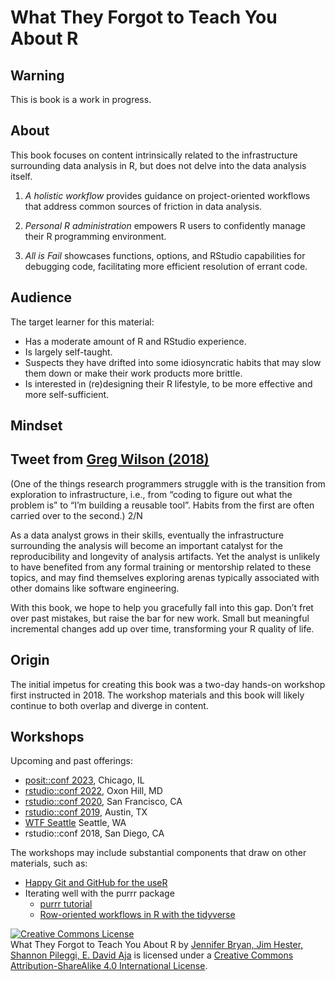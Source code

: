 # What They Forgot to Teach You About R

::: {.callout-warning}
## Warning

This is book is a work in progress.
:::

## About 

This book focuses on content intrinsically related to the infrastructure surrounding
data analysis in R, but does not delve into the data analysis itself.

1. _A holistic workflow_ provides guidance on project-oriented workflows 
that address common sources of friction in data analysis. 

2. _Personal R administration_ empowers R users to confidently manage 
their R programming environment.

3. _All is Fail_ showcases functions, options, and RStudio capabilities for 
debugging code, facilitating more efficient resolution of errant code. 

## Audience 

The target learner for this material:

  * Has a moderate amount of R and RStudio experience.
  * Is largely self-taught.
  * Suspects they have drifted into some idiosyncratic habits that may slow
    them down or make their work products more brittle.
  * Is interested in (re)designing their R lifestyle, to be more effective and
    more self-sufficient.
    
## Mindset

::: {.callout-tip}
## Tweet from [Greg Wilson (2018)](https://twitter.com/gvwilson/status/1028964474135429122)
(One of the things research programmers struggle with is the transition from exploration to infrastructure, i.e., from "coding to figure out what the problem is" to "I'm building a reusable tool". Habits from the first are often carried over to the second.) 2/N
:::

As a data analyst grows in their skills, eventually the infrastructure
surrounding the analysis will become an important catalyst for the reproducibility 
and longevity of analysis artifacts. Yet the analyst is unlikely to have benefited
from any formal training or mentorship related to these topics, and may find themselves
exploring arenas typically associated with other domains like software engineering.

With this book, we hope to help you gracefully fall into this gap. Don't fret
over past mistakes, but raise the bar for new work. Small but meaningful
incremental changes add up over time, transforming your R quality of life.


## Origin 

The initial impetus for creating this book was a two-day hands-on workshop first 
instructed in 2018. The workshop materials and this book will likely continue to
both overlap and diverge in content.

## Workshops 

Upcoming and past offerings:

  * [posit::conf 2023](https://posit.co/conference/), Chicago, IL
  * [rstudio::conf 2022](https://rstats-wtf.github.io/wtf-2022-rsc/), Oxon Hill, MD
  * [rstudio::conf 2020](https://rstats-wtf.github.io/wtf-2020-rsc/), San Francisco, CA
  * [rstudio::conf 2019](https://rstats-wtf.github.io/wtf-2019-rsc/), Austin, TX
  * [WTF Seattle](https://github.com/rstats-wtf/wtf-2018-seattle) Seattle, WA
  * rstudio::conf 2018, San Diego, CA
  
The workshops may include substantial components that draw on other materials, such as:

  * [Happy Git and GitHub for the useR](https://happygitwithr.com)
  * Iterating well with the purrr package
    - [purrr tutorial](https://jennybc.github.io/purrr-tutorial/)
    - [Row-oriented workflows in R with the tidyverse](https://github.com/jennybc/row-oriented-workflows#readme)

<a rel="license" href="http://creativecommons.org/licenses/by-sa/4.0/"><img alt="Creative Commons License" style="border-width:0" src="https://i.creativecommons.org/l/by-sa/4.0/88x31.png" /></a><br /><span xmlns:dct="http://purl.org/dc/terms/" property="dct:title">What They Forgot to Teach You About R</span> by <a xmlns:cc="http://creativecommons.org/ns#" href="https://github.com/jennybc/what-they-forgot" property="cc:attributionName" rel="cc:attributionURL">Jennifer Bryan, Jim Hester, Shannon Pileggi, E. David Aja</a> is licensed under a <a rel="license" href="http://creativecommons.org/licenses/by-sa/4.0/">Creative Commons Attribution-ShareAlike 4.0 International License</a>.


